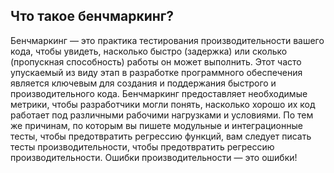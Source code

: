 ## Что такое бенчмаркинг?

Бенчмаркинг — это практика тестирования производительности вашего кода,
чтобы увидеть, насколько быстро (задержка) или сколько (пропускная способность) работы он может выполнить.
Этот часто упускаемый из виду этап в разработке программного обеспечения является ключевым
для создания и поддержания быстрого и производительного кода.
Бенчмаркинг предоставляет необходимые метрики, чтобы разработчики могли понять,
насколько хорошо их код работает под различными рабочими нагрузками и условиями.
По тем же причинам, по которым вы пишете модульные и интеграционные тесты, чтобы предотвратить регрессию функций,
вам следует писать тесты производительности, чтобы предотвратить регрессию производительности.
Ошибки производительности — это ошибки!